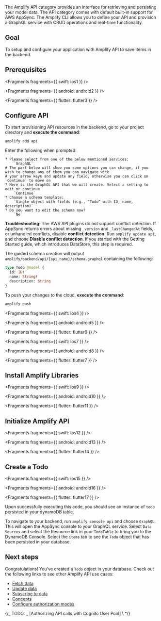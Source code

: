 The Amplify API category provides an interface for retrieving and persisting your model data. The API category comes with default built-in support for AWS AppSync. The Amplify CLI allows you to define your API and provision a GraphQL service with CRUD operations and real-time functionality.

## Goal

To setup and configure your application with Amplify API to save items in the backend.

## Prerequisites


<Fragments fragments={{ swift: ios1 }} />


<Fragments fragments={{ android: android2 }} />


<Fragments fragments={{ flutter: flutter3 }} />

## Configure API

To start provisioning API resources in the backend, go to your project directory and **execute the command**:

```bash
amplify add api
```

Enter the following when prompted:

```console
? Please select from one of the below mentioned services:
    `GraphQL`
# The part below will show you some options you can change, if you wish to change any of them you can navigate with
# your arrow keys and update any field, otherwise you can click on `Continue` to move on
? Here is the GraphQL API that we will create. Select a setting to edit or continue
    `Continue`
? Choose a schema template:
    `Single object with fields (e.g., “Todo” with ID, name, description)`
? Do you want to edit the schema now?
    `No`
```

<Callout warning>

**Troubleshooting:** The AWS API plugins do not support conflict detection. If AppSync returns errors about missing `_version` and `_lastChangedAt` fields, or unhandled conflicts, disable **conflict detection**. Run `amplify update api`, and choose **Disable conflict detection**. If you started with the Getting Started guide, which introduces DataStore, this step is required.

</Callout>

The guided schema creation will output `amplify/backend/api/{api_name}/schema.graphql` containing the following:

```graphql
type Todo @model {
  id: ID!
  name: String!
  description: String
}
```

To push your changes to the cloud, **execute the command**:

```bash
amplify push
```


<Fragments fragments={{ swift: ios4 }} />


<Fragments fragments={{ android: android5 }} />


<Fragments fragments={{ flutter: flutter6 }} />


<Fragments fragments={{ swift: ios7 }} />


<Fragments fragments={{ android: android8 }} />


<Fragments fragments={{ flutter: flutter7 }} />

## Install Amplify Libraries


<Fragments fragments={{ swift: ios9 }} />


<Fragments fragments={{ android: android10 }} />


<Fragments fragments={{ flutter: flutter11 }} />

## Initialize Amplify API


<Fragments fragments={{ swift: ios12 }} />


<Fragments fragments={{ android: android13 }} />


<Fragments fragments={{ flutter: flutter14 }} />

## Create a Todo


<Fragments fragments={{ swift: ios15 }} />


<Fragments fragments={{ android: android16 }} />


<Fragments fragments={{ flutter: flutter17 }} />

Upon successfully executing this code, you should see an instance of `todo` persisted in your dynamoDB table.

To navigate to your backend, run `amplify console api` and choose `GraphQL`. This will open the AppSync console to your GraphQL service. Select `Data Sources` and select the Resource link in your `TodoTable` to bring you to the DynamoDB Console. Select the `items` tab to see the `Todo` object that has been persisted in your database.

## Next steps

Congratulations! You've created a `Todo` object in your database. Check out the following links to see other Amplify API use cases:

- [Fetch data](/lib-v1/graphqlapi/query-data)
- [Update data](/lib-v1/graphqlapi/mutate-data)
- [Subscribe to data](/lib-v1/graphqlapi/subscribe-data)
- [Concepts](/lib-v1/graphqlapi/concepts)
- [Configure authorization modes](/lib-v1/graphqlapi/authz)

{/_ TODO: _ [Authorizing API calls with Cognito User Pool] \\ \*/}
